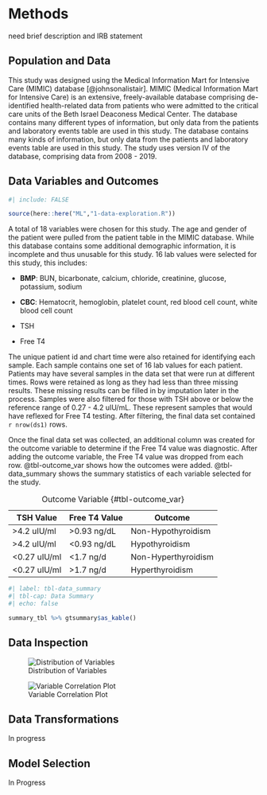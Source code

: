 # Methods

need brief description and IRB statement

## Population and Data

This study was designed using the Medical Information Mart for Intensive
Care (MIMIC) database [@johnsonalistair]. MIMIC (Medical Information
Mart for Intensive Care) is an extensive, freely-available database
comprising de-identified health-related data from patients who were
admitted to the critical care units of the Beth Israel Deaconess Medical
Center. The database contains many different types of information, but
only data from the patients and laboratory events table are used in this
study. The database contains many kinds of information, but only data
from the patients and laboratory events table are used in this study.
The study uses version IV of the database, comprising data from 2008 -
2019.

## Data Variables and Outcomes

```r
#| include: FALSE

source(here::here("ML","1-data-exploration.R"))

```

A total of 18 variables were chosen for this study. The age and gender
of the patient were pulled from the patient table in the MIMIC database.
While this database contains some additional demographic information, it
is incomplete and thus unusable for this study. 16 lab values were
selected for this study, this includes:

-   **BMP**: BUN, bicarbonate, calcium, chloride, creatinine, glucose,
    potassium, sodium

-   **CBC**: Hematocrit, hemoglobin, platelet count, red blood cell
    count, white blood cell count

-   TSH

-   Free T4

The unique patient id and chart time were also retained for identifying
each sample. Each sample contains one set of 16 lab values for each
patient. Patients may have several samples in the data set that were run
at different times. Rows were retained as long as they had less than
three missing results. These missing results can be filled in by
imputation later in the process. Samples were also filtered for those
with TSH above or below the reference range of 0.27 - 4.2 uIU/mL. These
represent samples that would have reflexed for Free T4 testing. After
filtering, the final data set contained `r nrow(ds1)` rows.

Once the final data set was collected, an additional column was created
for the outcome variable to determine if the Free T4 value was
diagnostic. After adding the outcome variable, the Free T4 value was
dropped from each row. @tbl-outcome_var shows how the outcomes were
added. @tbl-data_summary shows the summary statistics of each variable
selected for the study.

| TSH Value     | Free T4 Value | Outcome             |
|---------------|---------------|---------------------|
| \>4.2 uIU/ml  | \>0.93 ng/dL  | Non-Hypothyroidism  |
| \>4.2 uIU/ml  | \<0.93 ng/dL  | Hypothyroidism      |
| \<0.27 uIU/ml | \<1.7 ng/d    | Non-Hyperthyroidism |
| \<0.27 uIU/ml | \>1.7 ng/d    | Hyperthyroidism     |

: Outcome Variable {#tbl-outcome_var}

```r
#| label: tbl-data_summary
#| tbl-cap: Data Summary
#| echo: false

summary_tbl %>% gtsummary$as_kable()
```

## Data Inspection

![Distribution of
Variables](figures/distrubution_histo){#fig-distro_histo}

![Variable Correlation Plot](figures/corr_plot){#fig-corr_plot}

## Data Transformations

In progress

## Model Selection

In Progress
